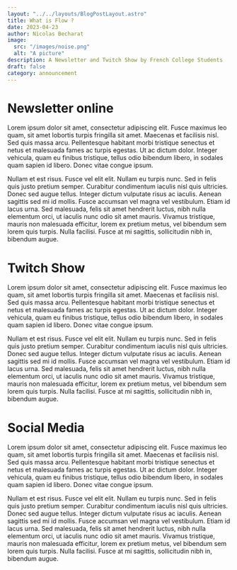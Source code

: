 ```yaml
---
layout: "../../layouts/BlogPostLayout.astro"
title: What is Flow ? 
date: 2023-04-23
author: Nicolas Becharat
image:
  src: "/images/noise.png"
  alt: "A picture"
description: A Newsletter and Twitch Show by French College Students
draft: false
category: announcement
---
```



<Separation></Separation>




# Newsletter online


  Lorem ipsum dolor sit amet, consectetur adipiscing elit. Fusce maximus leo quam, sit amet lobortis turpis fringilla sit amet. Maecenas et facilisis nisl. Sed quis massa arcu. Pellentesque habitant morbi tristique senectus et netus et malesuada fames ac turpis egestas. Ut ac dictum dolor. Integer vehicula, quam eu finibus tristique, tellus odio bibendum libero, in sodales quam sapien id libero. Donec vitae congue ipsum.


  Nullam et est risus. Fusce vel elit elit. Nullam eu turpis nunc. Sed in felis quis justo pretium semper. Curabitur condimentum iaculis nisl quis ultricies. Donec sed augue tellus. Integer dictum vulputate risus ac iaculis. Aenean sagittis sed mi id mollis. Fusce accumsan vel magna vel vestibulum. Etiam id lacus urna. Sed malesuada, felis sit amet hendrerit luctus, nibh nulla elementum orci, ut iaculis nunc odio sit amet mauris. Vivamus tristique, mauris non malesuada efficitur, lorem ex pretium metus, vel bibendum sem lorem quis turpis. Nulla facilisi. Fusce at mi sagittis, sollicitudin nibh in, bibendum augue.


# Twitch Show
 Lorem ipsum dolor sit amet, consectetur adipiscing elit. Fusce maximus leo quam, sit amet lobortis turpis fringilla sit amet. Maecenas et facilisis nisl. Sed quis massa arcu. Pellentesque habitant morbi tristique senectus et netus et malesuada fames ac turpis egestas. Ut ac dictum dolor. Integer vehicula, quam eu finibus tristique, tellus odio bibendum libero, in sodales quam sapien id libero. Donec vitae congue ipsum.


  Nullam et est risus. Fusce vel elit elit. Nullam eu turpis nunc. Sed in felis quis justo pretium semper. Curabitur condimentum iaculis nisl quis ultricies. Donec sed augue tellus. Integer dictum vulputate risus ac iaculis. Aenean sagittis sed mi id mollis. Fusce accumsan vel magna vel vestibulum. Etiam id lacus urna. Sed malesuada, felis sit amet hendrerit luctus, nibh nulla elementum orci, ut iaculis nunc odio sit amet mauris. Vivamus tristique, mauris non malesuada efficitur, lorem ex pretium metus, vel bibendum sem lorem quis turpis. Nulla facilisi. Fusce at mi sagittis, sollicitudin nibh in, bibendum augue.

# Social Media 
 Lorem ipsum dolor sit amet, consectetur adipiscing elit. Fusce maximus leo quam, sit amet lobortis turpis fringilla sit amet. Maecenas et facilisis nisl. Sed quis massa arcu. Pellentesque habitant morbi tristique senectus et netus et malesuada fames ac turpis egestas. Ut ac dictum dolor. Integer vehicula, quam eu finibus tristique, tellus odio bibendum libero, in sodales quam sapien id libero. Donec vitae congue ipsum.


  Nullam et est risus. Fusce vel elit elit. Nullam eu turpis nunc. Sed in felis quis justo pretium semper. Curabitur condimentum iaculis nisl quis ultricies. Donec sed augue tellus. Integer dictum vulputate risus ac iaculis. Aenean sagittis sed mi id mollis. Fusce accumsan vel magna vel vestibulum. Etiam id lacus urna. Sed malesuada, felis sit amet hendrerit luctus, nibh nulla elementum orci, ut iaculis nunc odio sit amet mauris. Vivamus tristique, mauris non malesuada efficitur, lorem ex pretium metus, vel bibendum sem lorem quis turpis. Nulla facilisi. Fusce at mi sagittis, sollicitudin nibh in, bibendum augue.




